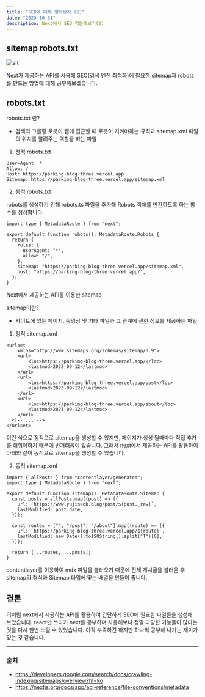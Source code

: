 ```yaml
---
title: "SEO에 대해 알아보자 (2)"
date: "2023-10-31"
description: Next에서 SEO 적용해보기(2)
---
```


## sitemap robots.txt

![alt](https://www.twinword.co.kr/wp-content/uploads/sites/6/2017/03/seo-1.png)

Next가 제공하는 API를 사용해 SEO(검색 엔진 최적화)에 필요한 sitemap과 robots를 만드는 방법에 대해 공부해보겠습니다.

## robots.txt

robots.txt 란?

- 검색의 크롤링 로봇이 웹에 접근할 때 로봇이 지켜야하는 규칙과 sitemap.xml 파일의 위치를 알려주는 역할을 하는 파일

1. 정적 robots.txt

```tsx
User-Agent: *
Allow: /
Host: https://parking-blog-three.vercel.app
Sitemap: https://parking-blog-three.vercel.app/sitemap.xml
```

2. 동적 robots.txt

robots를 생성하기 위해 robots.ts 파일을 추가해 Robots 객체를 반환하도록 하는 함수를 생성합니다.

```tsx
import type { MetadataRoute } from "next";

export default function robots(): MetadataRoute.Robots {
  return {
    rules: {
      userAgent: "*",
      allow: "/",
    },
    sitemap: "https://parking-blog-three.vercel.app/sitemap.xml",
    host: "https://parking-blog-three.vercel.app/",
  };
}
```

Next에서 제공하는 API를 이용한 sitemap

sitemap이란?

- 사이트에 있는 페이지, 동영상 및 기타 파일과 그 관계에 관한 정보를 제공하는 파일

1. 정적 sitemap.xml

```tsx
<urlset
	xmlns="http://www.sitemaps.org/schemas/sitemap/0.9">
	<url>
		<loc>https://parking-blog-three.vercel.app/</loc>
		<lastmod>2023-09-12</lastmod>
	</url>
	<url>
		<loc>https://parking-blog-three.vercel.app/post</loc>
		<lastmod>2023-09-12</lastmod>
	</url>
	<url>
		<loc>https://parking-blog-three.vercel.app/about</loc>
		<lastmod>2023-09-12</lastmod>
	</url>
  <!-- ... -->
</urlset>
```

이런 식으로 정적으로 sitemap을 생성할 수 있지만, 페이지가 생성 될때마다 직접 추가를 해줘야하기 때문에 번거러움이 있습니다.
그래서 next에서 제공하는 API를 활용하여 아래와 같이 동적으로 sitemap을 생성할 수 있습니다.

2. 동적 sitemap.xml

```tsx
import { allPosts } from "contentlayer/generated";
import type { MetadataRoute } from "next";

export default function sitemap(): MetadataRoute.Sitemap {
  const posts = allPosts.map((post) => ({
    url: `https://www.yujiseok.blog/post/${post._raw}`,
    lastModified: post.date,
  }));

  const routes = ["", "/post", "/about"].map((route) => ({
    url: `https://parking-blog-three.vercel.app/${route}`,
    lastModified: new Date().toISOString().split("T")[0],
  }));

  return [...routes, ...posts];
}
```

contentlayer를 이용하여 mdx 파일을 불러오기 때문에 전체 게시글을 불러온 후 sitemap의 형식과 Sitemap 타입에 맞는 배열을 만들어 줍니다.

## 결론

이처럼 next에서 제공하는 API를 활용하여 간단하게 SEO에 필요한 파일들을 생성해 보았습니다.
react만 쓰다가 next를 공부하며 사용해보니 정말 다양한 기능들이 많다는 것을 다시 한번 느낄 수 있었습니다.
아직 부족하긴 하지만 하나씩 공부해 나가는 재미가 있는 것 같습니다.

<hr />

### 출처

- https://developers.google.com/search/docs/crawling-indexing/sitemaps/overview?hl=ko
- https://nextjs.org/docs/app/api-reference/file-conventions/metadata

